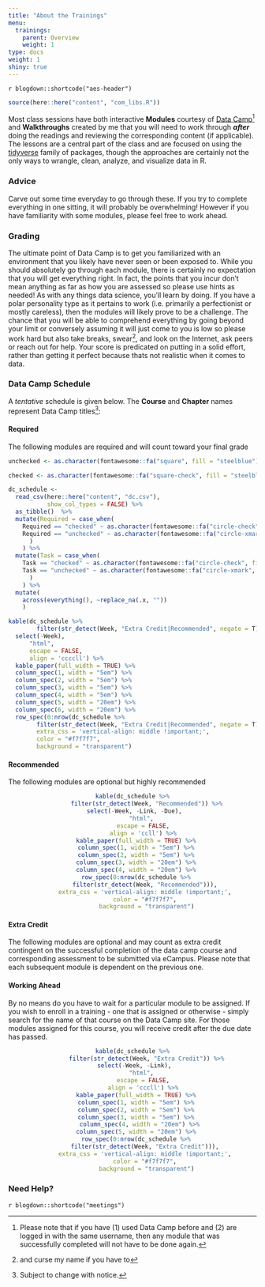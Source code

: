 ```yaml
---
title: "About the Trainings"
menu:
  trainings:
    parent: Overview
    weight: 1
type: docs
weight: 1
shiny: true
---
```


`r blogdown::shortcode("aes-header")`

```r
source(here::here("content", "com_libs.R"))
```

Most class sessions have both interactive **Modules** courtesy of [Data Camp](https://www.datacamp.com/)^[Please note that if you have (1) used Data Camp before and (2) are logged in with the same username, then any module that was successfully completed will not have to be done again.] and **Walkthroughs** created by me that you will need to work through ***after*** doing the readings and reviewing the corresponding content (if applicable). The lessons are a central part of the class and are focused on using the [tidyverse](https://www.tidyverse.org/) family of packages, though the approaches are certainly not the only ways to wrangle, clean, analyze, and visualize data in R. 

### Advice
Carve out some time everyday to go through these. If you try to complete everything in one sitting, it will probably be overwhelming! However if you have familiarity with some modules, please feel free to work ahead.

### Grading
The ultimate point of Data Camp is to get you familiarized with an environment that you likely have never seen or been exposed to. While you should absolutely go through each module, there is certainly no expectation that you will get everything right. In fact, the points that you incur don't mean anything as far as how you are assessed so please use hints as needed! As with any things data science, you'll learn by doing. If you have a polar personality type as it pertains to work (i.e. primarily a perfectionist or mostly careless), then the modules will likely prove to be a challenge. The chance that you will be able to comprehend everything by going beyond your limit or conversely assuming it will just come to you is low so please work hard but also take breaks, swear^[and curse my name if you have to], and look on the Internet, ask peers or reach out for help. Your score is predicated on putting in a solid effort, rather than getting it perfect because thats not realistic when it comes to data.

### Data Camp Schedule

A *tentative* schedule is given below. The **Course** and **Chapter** names represent Data Camp titles^[Subject to change with notice.]:

#### Required
The following modules are required and will count toward your final grade

```r
unchecked <- as.character(fontawesome::fa("square", fill = "steelblue"))

checked <- as.character(fontawesome::fa("square-check", fill = "steelblue"))

dc_schedule <- 
  read_csv(here::here("content", "dc.csv"),
           show_col_types = FALSE) %>% 
  as_tibble()  %>%
  mutate(Required = case_when(
    Required == "checked" ~ as.character(fontawesome::fa("circle-check", fill = "#428bca", height = "15px")),
    Required == "unchecked" ~ as.character(fontawesome::fa("circle-xmark", fill = "#d9534f", height = "15px"))
      )
    ) %>%
  mutate(Task = case_when(
    Task == "checked" ~ as.character(fontawesome::fa("circle-check", fill = "#428bca", height = "15px")),
    Task == "unchecked" ~ as.character(fontawesome::fa("circle-xmark", fill = "#d9534f", height = "15px"))
      )
    ) %>%
  mutate(
    across(everything(), ~replace_na(.x, ""))
    )
```


```r
kable(dc_schedule %>%
        filter(str_detect(Week, "Extra Credit|Recommended", negate = T)) %>%
  select(-Week), 
      "html", 
      escape = FALSE,
      align = 'ccccll') %>%
  kable_paper(full_width = TRUE) %>%
  column_spec(1, width = "5em") %>%
  column_spec(2, width = "5em") %>%
  column_spec(3, width = "5em") %>%
  column_spec(4, width = "5em") %>%
  column_spec(5, width = "20em") %>%
  column_spec(6, width = "20em") %>%
  row_spec(0:nrow(dc_schedule %>%
        filter(str_detect(Week, "Extra Credit|Recommended", negate = T))), 
        extra_css = 'vertical-align: middle !important;', 
        color = "#f7f7f7", 
        background = "transparent")
```

#### Recommended
The following modules are optional but highly recommended

<center>
```r
kable(dc_schedule %>%
        filter(str_detect(Week, "Recommended")) %>%
  select(-Week, -Link, -Due), 
      "html", 
      escape = FALSE,
      align = 'ccll') %>%
  kable_paper(full_width = TRUE) %>%
  column_spec(1, width = "5em") %>%
  column_spec(2, width = "5em") %>%
  column_spec(3, width = "20em") %>%
  column_spec(4, width = "20em") %>%
  row_spec(0:nrow(dc_schedule %>%
        filter(str_detect(Week, "Recommended"))), 
        extra_css = 'vertical-align: middle !important;', 
        color = "#f7f7f7", 
        background = "transparent")
```
</center>

#### Extra Credit
The following modules are optional and may count as extra credit contingent on the successful completion of the data camp course and corresponding assessment to be submitted via eCampus. Please note that each subsequent module is dependent on the previous one.

#### Working Ahead
By no means do you have to wait for a particular module to be assigned. If you wish to enroll in a training - one that is assigned or otherwise - simply search for the name of that course on the Data Camp site. For those modules assigned for this course, you will receive credit after the due date has passed.

<center>
```r
kable(dc_schedule %>%
        filter(str_detect(Week, "Extra Credit")) %>%
  select(-Week, -Link), 
      "html", 
      escape = FALSE,
      align = 'cccll') %>%
  kable_paper(full_width = TRUE) %>%
  column_spec(1, width = "5em") %>%
  column_spec(2, width = "5em") %>%
  column_spec(3, width = "5em") %>%
    column_spec(4, width = "20em") %>%
  column_spec(5, width = "20em") %>%
  row_spec(0:nrow(dc_schedule %>%
        filter(str_detect(Week, "Extra Credit"))), 
        extra_css = 'vertical-align: middle !important;', 
        color = "#f7f7f7", 
        background = "transparent")
```
</center>

### Need Help?

`r blogdown::shortcode("meetings")`
